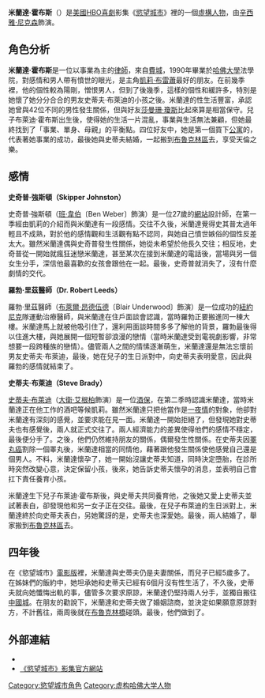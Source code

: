 {{noteTA
|1=zh-tw:辛西亞;zh-hk:仙菲亞;zh-cn:辛西娅;zh:辛西雅;
|2=zh-tw:尼克森;zh-hk:歷遜;zh-cn:尼克松;
|3=zh-hans:欲望城市; zh-tw:慾望城市; zh-hk:色慾都市;zh-cn:欲望都市;
}}
{{Infobox character
| colour     = Pink
| name       = 米蘭達·霍布斯
| original_name = Miranda Hobbes
| image      = <!-- 檔案不存在 Miranda Hobbes by Cynthia Nixon.jpg ，可從英文維基百科取得 -->
| caption    = 
| first      = [[慾望城市|慾望城市]]（1.01）
| last       = 
| cause      = 
| nickname   = 
| alias      = 
| species    = 
| gender     = [[女|女]]
| born       = {{birth date and age|1966|01|10}} 
| occupation = [[律師|律師]]
| title      = 
| family     = 母（殁）、一姐、一弟
| spouse     = [[史蒂夫·布萊迪|史蒂夫·布萊迪]]
| children   = 布萊迪·霍布斯
| relatives  = 
| episode    = 94
| portrayer  = [[辛西雅·尼克森|辛西雅·尼克森]]
| creator    = 
}}
'''米蘭達·霍布斯'''（{{lang-en|Miranda Hobbes}}）是[[美國|美國]][[HBO|HBO]][[喜劇|喜劇]]影集《[[慾望城市|慾望城市]]》裡的一個[[虛構人物|虛構人物]]，由[[辛西雅·尼克森|辛西雅·尼克森]]飾演。

==角色分析==
{{cquote| ''Do any of you have a completely unremarkable friend or maybe a houseplant I could go to dinner with on Saturday night?''<br/>請問你們誰有非常不起眼的朋友或盆栽，好讓我可以在星期六晚上可以跟他去吃飯？}}

'''米蘭達·霍布斯'''是一位以事業為主的[[律師|律師]]，來自[[費城|費城]]，1990年畢業於[[哈佛大學|哈佛大學]]法學院，對感情和男人帶有憤世的眼光，是主角[[凱莉·布雷蕭|凱莉·布雷蕭]]最好的朋友。在前幾季裡，他的個性較為陽剛，憎恨男人，但到了後幾季，這樣的個性和緩許多，特別是她懷了她分分合合的男友史蒂夫·布萊迪的小孩之後。米蘭達的性生活豐富，承認她曾與42位不同的男性發生關係，但與好友[[莎曼珊·瓊斯|莎曼珊·瓊斯]]比起來算是相當保守。兒子布萊迪·霍布斯出生後，使得她的生活一片混亂，事業與生活無法兼顧，但她最終找到了「事業、單身、母親」的平衡點。四位好友中，她是第一個買下[[公寓|公寓]]的，代表著她事業的成功，最後她與史蒂夫結婚，一起搬到[[布魯克林區|布魯克林區]]去，享受天倫之樂。

==感情==

'''史奇普·強斯頓（Skipper Johnston）'''

史奇普·強斯頓（[[班·韋伯|班·韋伯]]〔Ben Weber〕飾演）是一位27歲的[[網站|網站]]設計師，在第一季經由凱莉的介紹而與米蘭達有一段感情。交往不久後，米蘭達覺得史其普太過年輕且不成熟，對於他的感情觀和生活觀有點不認同，與她自己憤世嫉俗的個性反差太大。雖然米蘭達偶與史奇普發生性關係，她從未希望於他長久交往；相反地，史奇普從一開始就瘋狂迷戀米蘭達，甚至某次在接到米蘭達的電話後，當場與另一個女生分手，深信他最喜歡的女孩會跟他在一起。最後，史奇普就消失了，沒有什麼劇情的交代。

'''羅勃·里茲醫師（Dr. Robert Leeds）'''

羅勃·里茲醫師（[[布萊爾·昂德伍德|布萊爾·昂德伍德]]〔Blair Underwood〕飾演）是一位成功的[[紐約尼克|紐約尼克]]隊運動治療醫師，與米蘭達在住戶面談會認識，當時羅勃正要搬進同一棟大樓。米蘭達馬上就被他吸引住了，還利用面談時間多多了解他的背景，羅勃最後得以住進大樓，與她展開一個短暫卻浪漫的戀情（當時米蘭達受到電視劇影響，非常想要一段跨種族的戀情）。儘管兩人之間的情愫逐漸萌生，米蘭達還是無法忘懷前男友史蒂夫·布萊迪，最後，她在兒子的生日派對中，向史蒂夫表明愛意，因此與羅勃的感情就結束了。

'''史蒂夫·布萊迪（Steve Brady）'''

[[史蒂夫·布萊迪|史蒂夫·布萊迪]]（[[大衛·艾根柏|大衛·艾根柏]]飾演）是一位[[酒保|酒保]]，在第二季時認識米蘭達，當時米蘭達正在他工作的酒吧等候凱莉。雖然米蘭達只把他當作是[[一夜情|一夜情]]的對象，他卻對米蘭達有深刻的感覺，並要求能在見一面。米蘭達一開始拒絕了，但發現她對史蒂夫也有感覺後，兩人就正式交往了。兩人經濟能力的差異使得他們的感情不穩定，最後便分手了。之後，他們仍然維持朋友的關係，偶爾發生性關係。在史蒂夫因[[睪丸癌|睪丸癌]]割除一個睪丸後，米蘭達相當的同情他，藉著跟他發生關係使他感覺自己還是個男人。不料，米蘭達懷孕了，她一開始沒讓史蒂夫知道，同時決定墮胎，在診所時突然改變心意，決定保留小孩，後來，她告訴史蒂夫懷孕的消息，並表明自己會扛下責任養育小孩。

米蘭達生下兒子布萊迪·霍布斯後，與史蒂夫共同養育他，之後她又愛上史蒂夫並試著表白，卻發現他和另一女子正在交往。最後，在兒子布萊迪的生日派對上，米蘭達終於向史蒂夫表白，另她驚訝的是，史蒂夫也深愛她。最後，兩人結婚了，舉家搬到[[布魯克林區|布魯克林區]]去。

== 四年後 ==
在《慾望城市》[[慾望城市_(電影)|電影版]]裡，米蘭達與史蒂夫仍是夫妻關係，而兒子已經5歲多了。在姊妹們的飯約中，她坦承她和史蒂夫已經有6個月沒有性生活了，不久後，史蒂夫就向她懺悔出軌的事，儘管多次要求原諒，米蘭達仍堅持兩人分手，並獨自搬往[[中國城|中國城]]。在朋友的勸說下，米蘭達和史蒂夫做了婚姻諮商，並決定如果願意原諒對方，不計舊往，兩周後就在[[布魯克林橋|布魯克林橋]]碰頭。最後，他們做到了。

==外部連結==
* {{imdb character|id=0018421|character=米蘭達·霍布斯}}
* [http://www.hbo.com/city/ 《慾望城市》影集官方網站] {{Wayback|url=http://www.hbo.com/city/ |date=20181125185206 }}

{{慾望城市}}
{{DEFAULTSORT:Hobbes, Miranda}}
[[Category:慾望城市角色|Category:慾望城市角色]]
[[Category:虚构哈佛大学人物|Category:虚构哈佛大学人物]]